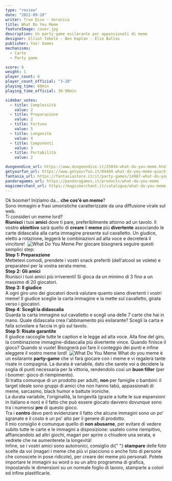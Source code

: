 ```yaml
---
type: "review"
date: "2022-09-20"
writer: True Dice - Veronica
title: What Do You Meme
featureImage: cover.jpg
description: Un party game esilarante per appassionati di meme
designer: Elliot Tebele - Ben Kaplan - Elie Ballas
publisher: Yas! Games
mechanisms:
  - Carte
  - Party game

score: 6
weight: 1
player_count: 6
player_count_official: "3-20"
playing_time: 60min
playing_time_official: 30-90min

sidebar_votes:
  - title: Complessità
    value: 2
  - title: Preparazione
    value: 2
  - title: Fortuna
    value: 5
  - title: Longevità
    value: 4
  - title: Componenti
    value: 3
  - title: Portabilità
    value: 2

dungeondice_url: https://www.dungeondice.it/25934-what-do-you-meme.html
getyourfun_url: https://www.getyourfun.it/04484-what-do-you-meme-giochi-semplici-e-veloci.html
fantasia_url: https://fantasiastore.it/it/party-games/14987-what-do-you-meme.html
pandoragames_url: https://pandoragames.it/products/what-do-you-meme
magicmerchant_url: https://magicmerchant.it/catalogue/what-do-you-meme-57815/
---
```


<Setting>
  Ok boomer! Iniziamo da… <strong>che cos'è un meme</strong>?<br />
  Sono immagini e frasi umoristiche caratterizzate da una diffusione virale sul web.
  <br />
  Ti consideri un meme lord?
  <br />
  <strong>Riunisci</strong> i tuoi <strong>amici</strong> dove ti pare, preferibilmente
  attorno ad un tavolo. Il vostro <strong>obiettivo</strong> sarà quello di <strong>
    creare
  </strong> il <strong>meme</strong> più <strong>divertente</strong> associando le
  carte didascalia alla carta immagine presente sul cavalletto. Un giudice, eletto
  a rotazione, leggerà le combinazioni ad alta voce e decreterà il vincitore!&nbsp;
</Setting>

<img src="./game1.jpg" alt="What Do You Meme" />

<Rules>
  Per giocare bisognerà seguire questi semplici step:
  <br />
  <strong>Step 1: Preparazione</strong>
  <br />
  Mettetevi comodi, prendete i vostri snack preferiti (dell'alcool se volete) e
  preparatevi per la vostra serata meme.
  <br />
  <strong>Step 2: Gli amici</strong>
  <br />
  Riunisci i tuoi amici più irriverenti! Si gioca da un minimo di 3 fino a un
  massimo di 20 giocatori.
  <br />
  <strong>Step 3: Il giudice</strong>
  <br />
  A ogni giro uno dei giocatori dovrà valutare quanto siano divertenti i vostri
  meme! Il giudice sceglie la carta immagine e la mette sul cavalletto, girata
  verso i giocatori.
  <br />
  <strong>Step 4: Scegli la didascalia</strong>
  <br />
  Guarda la carta immagine sul cavalletto e scegli una delle 7 carte che hai in
  mano. Quale didascalia crea l'abbinamento più esilarante? Scegli la carta e
  falla scivolare a faccia in giù sul tavolo.
  <br />
  <strong>Step 5: Risate garantite</strong>
  <br />
  Il giudice raccoglie tutte le caption e le legge ad alta voce. Alla fine del
  giro, la combinazione immagine-didascalia più divertente vince. Quando finisce
  il gioco? Quando si vuole! Bisognerà poi fare il conteggio dei punti e infine
  eleggere il vostro meme lord!&nbsp;
</Rules>

<img src="./game2.jpg" alt="What Do You Meme" />

<Feedback>
  What do you meme è un esilarante <strong>party-game</strong> che vi farà
  giocare con i meme e vi regalerà tante risate in compagnia. La durata è
  variabile, dato che sarete voi a decidere la soglia di punti necessaria per la
  vittoria, rendendolo così un <strong>buon filler</strong> (per i boomer: gioco
  di riempimento).
  <br />
  Si tratta comunque di un prodotto per adulti, <strong>non</strong> per
  famiglie o bambini: il target ideale sono gruppi di amici che non hanno tabù,
  appassionati di meme, sarcasmo, black humor e battute ironiche.
  <br />
  La durata variabile, l'originalità, la longevità (grazie a tutte le sue
  espansioni in italiano e non) e il fatto che può essere giocato davvero
  dovunque sono tra i numerosi <strong>pro</strong> di questo gioco.
  <br />
  Tra i <strong>contro</strong> devo però evidenziare il fatto che alcune
  immagini sono un po' sgranate e il costo è un po' alto per il genere di
  prodotto.
  <br />
  Il mio consiglio è comunque quello di <strong>non abusarne</strong>, per
  evitare di vedere subito tutte le carte e le immagini a disposizione: usatelo
  come riempitivo, affiancandolo ad altri giochi, magari per aprire o chiudere
  una serata, e vedrete che ne aumenterete la longevità!
  <br />
  Infine, se i vostri amici sono autoironici, consiglio di{" "}
  <strong>stampare</strong> delle foto scelte da voi (magari i meme che più vi
  piacciono o anche foto di persone che conoscete in pose ridicole), per creare
  dei meme più personali. Potete importare le immagini su word o su un altro
  programma di grafica, impostando le dimensioni su un normale foglio di lavoro,
  stamparle a colori ed infine plastificarle.
</Feedback>

<Instagram id="Ciubg5yjpo3" />
